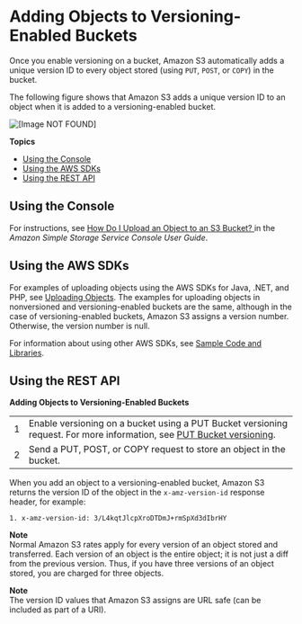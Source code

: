 # Adding Objects to Versioning\-Enabled Buckets<a name="AddingObjectstoVersioningEnabledBuckets"></a>

Once you enable versioning on a bucket, Amazon S3 automatically adds a unique version ID to every object stored \(using `PUT`, `POST`, or `COPY`\) in the bucket\. 

The following figure shows that Amazon S3 adds a unique version ID to an object when it is added to a versioning\-enabled bucket\. 

![\[Image NOT FOUND\]](http://docs.aws.amazon.com/AmazonS3/latest/dev/images/versioning_PUT_versionEnabled.png)

**Topics**
+ [Using the Console](#add-obj-versioning-enabled-bucket-console)
+ [Using the AWS SDKs](#add-obj-versioning-enabled-bucket-sdk)
+ [Using the REST API](#add-obj-versioning-enabled-bucket-rest)

## Using the Console<a name="add-obj-versioning-enabled-bucket-console"></a>

 For instructions, see [How Do I Upload an Object to an S3 Bucket? ](https://docs.aws.amazon.com/AmazonS3/latest/user-guide/upload-objects.html) in the *Amazon Simple Storage Service Console User Guide*\. 

## Using the AWS SDKs<a name="add-obj-versioning-enabled-bucket-sdk"></a>

For examples of uploading objects using the AWS SDKs for Java, \.NET, and PHP, see [Uploading Objects](UploadingObjects.md)\. The examples for uploading objects in nonversioned and versioning\-enabled buckets are the same, although in the case of versioning\-enabled buckets, Amazon S3 assigns a version number\. Otherwise, the version number is null\. 

For information about using other AWS SDKs, see [Sample Code and Libraries](https://aws.amazon.com/code/)\. 

## Using the REST API<a name="add-obj-versioning-enabled-bucket-rest"></a>


**Adding Objects to Versioning\-Enabled Buckets**  

|  |  | 
| --- |--- |
| 1 | Enable versioning on a bucket using a PUT Bucket versioning request\. For more information, see [PUT Bucket versioning](https://docs.aws.amazon.com/AmazonS3/latest/API/RESTBucketPUTVersioningStatus.html)\. | 
| 2 | Send a PUT, POST, or COPY request to store an object in the bucket\. | 

When you add an object to a versioning\-enabled bucket, Amazon S3 returns the version ID of the object in the `x-amz-version-id` response header, for example:

```
1. x-amz-version-id: 3/L4kqtJlcpXroDTDmJ+rmSpXd3dIbrHY
```

**Note**  
Normal Amazon S3 rates apply for every version of an object stored and transferred\. Each version of an object is the entire object; it is not just a diff from the previous version\. Thus, if you have three versions of an object stored, you are charged for three objects\. 

**Note**  
The version ID values that Amazon S3 assigns are URL safe \(can be included as part of a URI\)\.